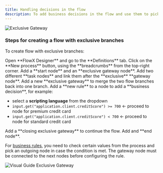 ```yaml
---
title: Handling decisions in the flow
description: To add business decisions in the flow and use them to pick between a flow branch or another, we can use [exclusive gateways](../../building-blocks/node/exclusive-gateway-node).
---
```


<Frame>

![Exclusive Gateway](https://s3.eu-west-1.amazonaws.com/docx.flowx.ai/building-blocks/node/gateway_exclusive.png#center)

</Frame>

### Steps for creating a flow with exclusive branches

To create flow with exclusive branches:

<Steps>
<Step>
Open **FlowX Designer** and go to the **Definitions** tab.
</Step>
<Step>
Click on the **New process** button, using the **breadcrumbs** from the top-right corner.
</Step>
<Step>
Add a **start node** and an **exclusive gateway node**.
</Step>
<Step>
Add two different **task nodes** and link them after the **exclusive** **gateway node**.
</Step>
<Step>
Add a new **exclusive gateway** to merge the two flow branches back into one branch.
</Step>
<Step>
Add a **new rule** to a node to add a **business decision**, for example:

* select a **scripting language** from the dropdown
* `input.get("application.client.creditScore") >= 700` ← proceed to node for premium credit card
* `input.get("application.client.creditScore") < 700` ← proceed to node for standard credit card
</Step>
<Step>
Add a **closing exclusive gateway** to continue the flow.
</Step>
<Step>
Add and **end node**.
</Step>
</Steps>

For [business rules](../../building-blocks/actions/business-rule-action/business-rule-action), you need to check certain values from the process and pick an outgoing node in case the condition is met. The gateway node must be connected to the next nodes before configuring the rule.

![Visual Guide Exclusive Gateway](https://s3.eu-west-1.amazonaws.com/docx.flowx.ai/flowx-designer/visual_guide_exclusive_gateway.gif)

<Card title="Exclusive Gateway Node" href="../../building-blocks/node/exclusive-gateway-node">
</Card>

